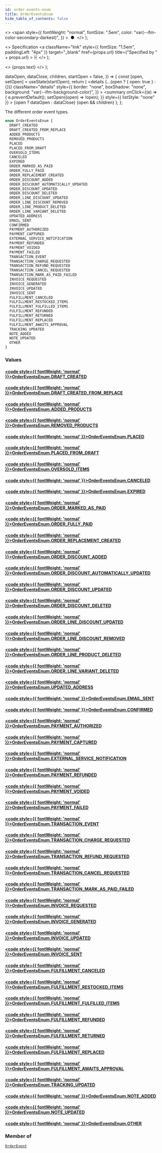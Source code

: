```yaml
---
id: order-events-enum
title: OrderEventsEnum
hide_table_of_contents: false
---
```


  <>
    <span
      style={{
        fontWeight: "normal",
        fontSize: ".5em",
        color: "var(--ifm-color-secondary-darkest)",
      }}
    >
      &nbsp;●&nbsp;
    </span>
  </>
);

  <>
    Specification
    <a
      className="link"
      style={{ fontSize: "1.5em", paddingLeft: "4px" }}
      target="\_blank"
      href={props.url}
      title={"Specified by " + props.url}
    >
      ⎘
    </a>
  </>
);

  <>
    <span className={props.class}>{props.text}</span>
  </>
);


  dataOpen,
  dataClose,
  children,
  startOpen = false,
}) => {
  const [open, setOpen] = useState(startOpen);
  return (
    <details
      {...(open ? { open: true } : {})}
      className="details"
      style={{
        border: "none",
        boxShadow: "none",
        background: "var(--ifm-background-color)",
      }}
    >
      <summary
        onClick={(e) => {
          e.preventDefault();
          setOpen((open) => !open);
        }}
        style={{ listStyle: "none" }}
      >
        {open ? dataOpen : dataClose}
      </summary>
      {open && children}
    </details>
  );
};

The different order event types.

```graphql
enum OrderEventsEnum {
  DRAFT_CREATED
  DRAFT_CREATED_FROM_REPLACE
  ADDED_PRODUCTS
  REMOVED_PRODUCTS
  PLACED
  PLACED_FROM_DRAFT
  OVERSOLD_ITEMS
  CANCELED
  EXPIRED
  ORDER_MARKED_AS_PAID
  ORDER_FULLY_PAID
  ORDER_REPLACEMENT_CREATED
  ORDER_DISCOUNT_ADDED
  ORDER_DISCOUNT_AUTOMATICALLY_UPDATED
  ORDER_DISCOUNT_UPDATED
  ORDER_DISCOUNT_DELETED
  ORDER_LINE_DISCOUNT_UPDATED
  ORDER_LINE_DISCOUNT_REMOVED
  ORDER_LINE_PRODUCT_DELETED
  ORDER_LINE_VARIANT_DELETED
  UPDATED_ADDRESS
  EMAIL_SENT
  CONFIRMED
  PAYMENT_AUTHORIZED
  PAYMENT_CAPTURED
  EXTERNAL_SERVICE_NOTIFICATION
  PAYMENT_REFUNDED
  PAYMENT_VOIDED
  PAYMENT_FAILED
  TRANSACTION_EVENT
  TRANSACTION_CHARGE_REQUESTED
  TRANSACTION_REFUND_REQUESTED
  TRANSACTION_CANCEL_REQUESTED
  TRANSACTION_MARK_AS_PAID_FAILED
  INVOICE_REQUESTED
  INVOICE_GENERATED
  INVOICE_UPDATED
  INVOICE_SENT
  FULFILLMENT_CANCELED
  FULFILLMENT_RESTOCKED_ITEMS
  FULFILLMENT_FULFILLED_ITEMS
  FULFILLMENT_REFUNDED
  FULFILLMENT_RETURNED
  FULFILLMENT_REPLACED
  FULFILLMENT_AWAITS_APPROVAL
  TRACKING_UPDATED
  NOTE_ADDED
  NOTE_UPDATED
  OTHER
}
```

### Values

#### [<code style={{ fontWeight: 'normal' }}>OrderEventsEnum.<b>DRAFT_CREATED</b></code>](#)

>

#### [<code style={{ fontWeight: 'normal' }}>OrderEventsEnum.<b>DRAFT_CREATED_FROM_REPLACE</b></code>](#)

>

#### [<code style={{ fontWeight: 'normal' }}>OrderEventsEnum.<b>ADDED_PRODUCTS</b></code>](#)

>

#### [<code style={{ fontWeight: 'normal' }}>OrderEventsEnum.<b>REMOVED_PRODUCTS</b></code>](#)

>

#### [<code style={{ fontWeight: 'normal' }}>OrderEventsEnum.<b>PLACED</b></code>](#)

>

#### [<code style={{ fontWeight: 'normal' }}>OrderEventsEnum.<b>PLACED_FROM_DRAFT</b></code>](#)

>

#### [<code style={{ fontWeight: 'normal' }}>OrderEventsEnum.<b>OVERSOLD_ITEMS</b></code>](#)

>

#### [<code style={{ fontWeight: 'normal' }}>OrderEventsEnum.<b>CANCELED</b></code>](#)

>

#### [<code style={{ fontWeight: 'normal' }}>OrderEventsEnum.<b>EXPIRED</b></code>](#)

>

#### [<code style={{ fontWeight: 'normal' }}>OrderEventsEnum.<b>ORDER_MARKED_AS_PAID</b></code>](#)

>

#### [<code style={{ fontWeight: 'normal' }}>OrderEventsEnum.<b>ORDER_FULLY_PAID</b></code>](#)

>

#### [<code style={{ fontWeight: 'normal' }}>OrderEventsEnum.<b>ORDER_REPLACEMENT_CREATED</b></code>](#)

>

#### [<code style={{ fontWeight: 'normal' }}>OrderEventsEnum.<b>ORDER_DISCOUNT_ADDED</b></code>](#)

>

#### [<code style={{ fontWeight: 'normal' }}>OrderEventsEnum.<b>ORDER_DISCOUNT_AUTOMATICALLY_UPDATED</b></code>](#)

>

#### [<code style={{ fontWeight: 'normal' }}>OrderEventsEnum.<b>ORDER_DISCOUNT_UPDATED</b></code>](#)

>

#### [<code style={{ fontWeight: 'normal' }}>OrderEventsEnum.<b>ORDER_DISCOUNT_DELETED</b></code>](#)

>

#### [<code style={{ fontWeight: 'normal' }}>OrderEventsEnum.<b>ORDER_LINE_DISCOUNT_UPDATED</b></code>](#)

>

#### [<code style={{ fontWeight: 'normal' }}>OrderEventsEnum.<b>ORDER_LINE_DISCOUNT_REMOVED</b></code>](#)

>

#### [<code style={{ fontWeight: 'normal' }}>OrderEventsEnum.<b>ORDER_LINE_PRODUCT_DELETED</b></code>](#)

>

#### [<code style={{ fontWeight: 'normal' }}>OrderEventsEnum.<b>ORDER_LINE_VARIANT_DELETED</b></code>](#)

>

#### [<code style={{ fontWeight: 'normal' }}>OrderEventsEnum.<b>UPDATED_ADDRESS</b></code>](#)

>

#### [<code style={{ fontWeight: 'normal' }}>OrderEventsEnum.<b>EMAIL_SENT</b></code>](#)

>

#### [<code style={{ fontWeight: 'normal' }}>OrderEventsEnum.<b>CONFIRMED</b></code>](#)

>

#### [<code style={{ fontWeight: 'normal' }}>OrderEventsEnum.<b>PAYMENT_AUTHORIZED</b></code>](#)

>

#### [<code style={{ fontWeight: 'normal' }}>OrderEventsEnum.<b>PAYMENT_CAPTURED</b></code>](#)

>

#### [<code style={{ fontWeight: 'normal' }}>OrderEventsEnum.<b>EXTERNAL_SERVICE_NOTIFICATION</b></code>](#)

>

#### [<code style={{ fontWeight: 'normal' }}>OrderEventsEnum.<b>PAYMENT_REFUNDED</b></code>](#)

>

#### [<code style={{ fontWeight: 'normal' }}>OrderEventsEnum.<b>PAYMENT_VOIDED</b></code>](#)

>

#### [<code style={{ fontWeight: 'normal' }}>OrderEventsEnum.<b>PAYMENT_FAILED</b></code>](#)

>

#### [<code style={{ fontWeight: 'normal' }}>OrderEventsEnum.<b>TRANSACTION_EVENT</b></code>](#)

>

#### [<code style={{ fontWeight: 'normal' }}>OrderEventsEnum.<b>TRANSACTION_CHARGE_REQUESTED</b></code>](#)

>

#### [<code style={{ fontWeight: 'normal' }}>OrderEventsEnum.<b>TRANSACTION_REFUND_REQUESTED</b></code>](#)

>

#### [<code style={{ fontWeight: 'normal' }}>OrderEventsEnum.<b>TRANSACTION_CANCEL_REQUESTED</b></code>](#)

>

#### [<code style={{ fontWeight: 'normal' }}>OrderEventsEnum.<b>TRANSACTION_MARK_AS_PAID_FAILED</b></code>](#)

>

#### [<code style={{ fontWeight: 'normal' }}>OrderEventsEnum.<b>INVOICE_REQUESTED</b></code>](#)

>

#### [<code style={{ fontWeight: 'normal' }}>OrderEventsEnum.<b>INVOICE_GENERATED</b></code>](#)

>

#### [<code style={{ fontWeight: 'normal' }}>OrderEventsEnum.<b>INVOICE_UPDATED</b></code>](#)

>

#### [<code style={{ fontWeight: 'normal' }}>OrderEventsEnum.<b>INVOICE_SENT</b></code>](#)

>

#### [<code style={{ fontWeight: 'normal' }}>OrderEventsEnum.<b>FULFILLMENT_CANCELED</b></code>](#)

>

#### [<code style={{ fontWeight: 'normal' }}>OrderEventsEnum.<b>FULFILLMENT_RESTOCKED_ITEMS</b></code>](#)

>

#### [<code style={{ fontWeight: 'normal' }}>OrderEventsEnum.<b>FULFILLMENT_FULFILLED_ITEMS</b></code>](#)

>

#### [<code style={{ fontWeight: 'normal' }}>OrderEventsEnum.<b>FULFILLMENT_REFUNDED</b></code>](#)

>

#### [<code style={{ fontWeight: 'normal' }}>OrderEventsEnum.<b>FULFILLMENT_RETURNED</b></code>](#)

>

#### [<code style={{ fontWeight: 'normal' }}>OrderEventsEnum.<b>FULFILLMENT_REPLACED</b></code>](#)

>

#### [<code style={{ fontWeight: 'normal' }}>OrderEventsEnum.<b>FULFILLMENT_AWAITS_APPROVAL</b></code>](#)

>

#### [<code style={{ fontWeight: 'normal' }}>OrderEventsEnum.<b>TRACKING_UPDATED</b></code>](#)

>

#### [<code style={{ fontWeight: 'normal' }}>OrderEventsEnum.<b>NOTE_ADDED</b></code>](#)

>

#### [<code style={{ fontWeight: 'normal' }}>OrderEventsEnum.<b>NOTE_UPDATED</b></code>](#)

>

#### [<code style={{ fontWeight: 'normal' }}>OrderEventsEnum.<b>OTHER</b></code>](#)

>

### Member of

[`OrderEvent`](../../../api-reference/orders/objects/order-event) <Badge class="badge badge--secondary" text="object"/>
